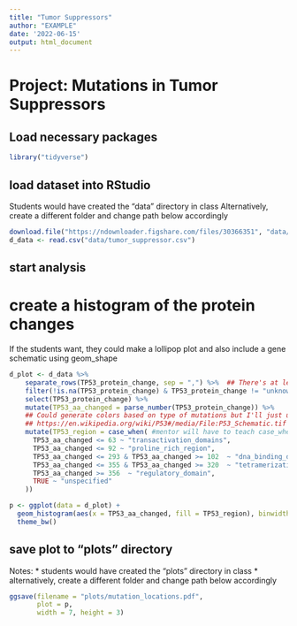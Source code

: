 ```yaml
---
title: "Tumor Suppressors"
author: "EXAMPLE"
date: '2022-06-15'
output: html_document
---
```


# Project: Mutations in Tumor Suppressors 

## Load necessary packages

```r
library("tidyverse")
```

## load dataset into RStudio

Students would have created the "data" directory in class
Alternatively, create a different folder and change path below accordingly

```r
download.file("https://ndownloader.figshare.com/files/30366351", "data/tumor_suppressor.csv")
d_data <- read.csv("data/tumor_suppressor.csv") 
```

## start analysis

# create a histogram of the protein changes
If the students want, they could make a lollipop plot and also include a gene schematic using geom_shape

```r
d_plot <- d_data %>%
    separate_rows(TP53_protein_change, sep = ",") %>%  ## There's at least one with two mutations sep by a comma
    filter(!is.na(TP53_protein_change) & TP53_protein_change != "unknown") %>%
    select(TP53_protein_change) %>%
    mutate(TP53_aa_changed = parse_number(TP53_protein_change)) %>%
    ## Could generate colors based on type of mutations but I'll just use region of the protein here
    ## https://en.wikipedia.org/wiki/P53#/media/File:P53_Schematic.tif
    mutate(TP53_region = case_when( #mentor will have to teach case_when or provide this
      TP53_aa_changed <= 63 ~ "transactivation_domains",
      TP53_aa_changed <= 92 ~ "proline_rich_region",
      TP53_aa_changed <= 293 & TP53_aa_changed >= 102  ~ "dna_binding_domain",
      TP53_aa_changed <= 355 & TP53_aa_changed >= 320  ~ "tetramerization_domain",
      TP53_aa_changed >= 356  ~ "regulatory_domain",
      TRUE ~ "unspecified"
    ))

p <- ggplot(data = d_plot) +
  geom_histogram(aes(x = TP53_aa_changed, fill = TP53_region), binwidth = 5) +
  theme_bw()
```

## save plot to "plots" directory

Notes:
* students would have created the "plots" directory in class
* alternatively, create a different folder and change path below accordingly

```r
ggsave(filename = "plots/mutation_locations.pdf",
       plot = p,
       width = 7, height = 3)
```

